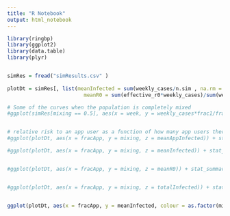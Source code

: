 ```yaml
---
title: "R Notebook"
output: html_notebook
---
```




```r
library(ringbp)
library(ggplot2)
library(data.table)
library(plyr)


simRes = fread("simResults.csv" )
  
plotDt = simRes[, list(meanInfected = sum(weekly_cases/n.sim , na.rm = TRUE), meanAppInfected = sum(frac1*weekly_cases/fracApp/n.sim , na.rm = TRUE),
                         meanR0 = sum(effective_r0*weekly_cases)/sum(weekly_cases)), by=list(fracApp, mixing)]

# Some of the curves when the population is completely mixed
#ggplot(simRes[mixing == 0.5], aes(x = week, y = weekly_cases*frac1/fracApp, colour = as.factor(fracApp), style = mixing, group = paste(fracApp, mixing, sim))) + geom_line(alpha = 0.22,  show.legend = TRUE)


# relative risk to an app user as a function of how many app users there are and how mixed they are with non app users
#ggplot(plotDt, aes(x = fracApp, y = mixing, z = meanAppInfected)) + stat_summary_2d(bins = c(10,5))

#ggplot(plotDt, aes(x = fracApp, y = mixing, z = meanInfected)) + stat_summary_2d(bins = c(10,5))


#ggplot(plotDt, aes(x = fracApp, y = mixing, z = meanR0)) + stat_summary_2d(bins = c(10,5))


#ggplot(plotDt, aes(x = fracApp, y = mixing, z = totalInfected)) + stat_summary_2d(bins = c(10,5))


ggplot(plotDt, aes(x = fracApp, y = meanInfected, colour = as.factor(mixing), group = as.factor(mixing))) + geom_line()
```

